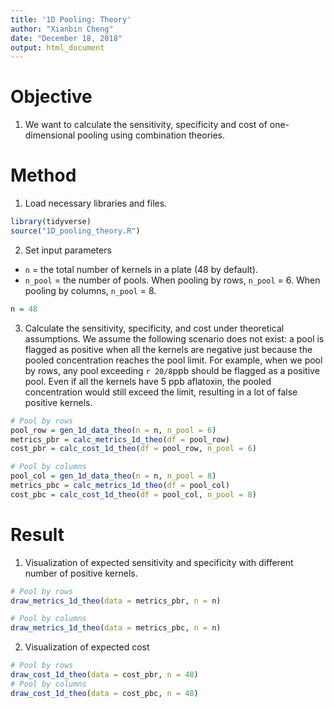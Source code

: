 ---
title: '1D Pooling: Theory'
author: "Xianbin Cheng"
date: "December 18, 2018"
output: html_document
---

# Objective  

  1. We want to calculate the sensitivity, specificity and cost of one-dimensional pooling using combination theories.
  
# Method  

1. Load necessary libraries and files.

```{r, message=FALSE, warning = FALSE}
library(tidyverse)
source("1D_pooling_theory.R")
```

2. Set input parameters

  * `n` = the total number of kernels in a plate (48 by default).
  * `n_pool` = the number of pools. When pooling by rows, `n_pool` = 6. When pooling by columns, `n_pool` = 8.

```{r}
n = 48
```

3. Calculate the sensitivity, specificity, and cost under theoretical assumptions. We assume the following scenario does not exist: a pool is flagged as positive when all the kernels are negative just because the pooled concentration reaches the pool limit. For example, when we pool by rows, any pool exceeding `r 20/8`ppb should be flagged as a positive pool. Even if all the kernels have 5 ppb aflatoxin, the pooled concentration would still exceed the limit, resulting in a lot of false positive kernels.

```{r}
# Pool by rows
pool_row = gen_1d_data_theo(n = n, n_pool = 6)
metrics_pbr = calc_metrics_1d_theo(df = pool_row)
cost_pbr = calc_cost_1d_theo(df = pool_row, n_pool = 6)

# Pool by columns
pool_col = gen_1d_data_theo(n = n, n_pool = 8)
metrics_pbc = calc_metrics_1d_theo(df = pool_col)
cost_pbc = calc_cost_1d_theo(df = pool_col, n_pool = 8) 
```

# Result

1. Visualization of expected sensitivity and specificity with different number of positive kernels.

```{r}
# Pool by rows
draw_metrics_1d_theo(data = metrics_pbr, n = n)

# Pool by columns
draw_metrics_1d_theo(data = metrics_pbc, n = n)
```

2. Visualization of expected cost

```{r}
# Pool by rows
draw_cost_1d_theo(data = cost_pbr, n = 48)
# Pool by columns
draw_cost_1d_theo(data = cost_pbc, n = 48)
```
